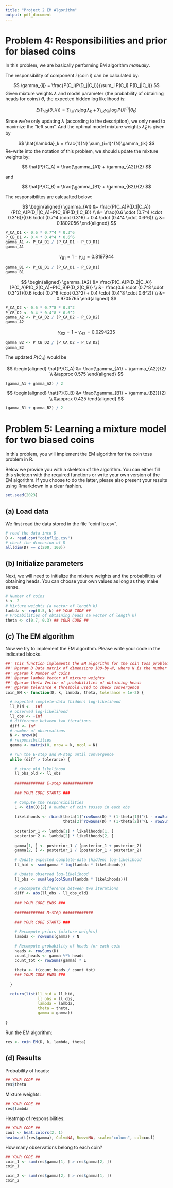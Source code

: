 ```yaml
---
title: "Project 2 EM Algorithm"
output: pdf_document
---
```


# Problem 4: Responsibilities and prior for biased coins

In this problem, we are basically performing EM algorithm 
_manually_.

The responsibility of component $i$ (coin $i$) can be calculated by:

$$
\gamma_{ij} = \frac{P(C_i)P(D_j|C_i)}{\sum_i P(C_i) P(D_j|C_i)}
$$
Given mixture weights $\lambda$ and model parameter (the probability of 
obtaining heads for coins) $\theta$, the expected hidden log likelihood is:

$$
E(\ell_{\text{hid}}(\theta, \lambda)) = 
\sum_{i,k}\gamma_{ik} \log\lambda_k + 
\sum_{i,k}\gamma_{ik} \log P(X^{(i)}|\theta_k)
$$

Since we're only updating $\lambda$ (according to the description), we only need
to maximize the "left sum". And the optimal model mixture weights 
$\hat{\lambda}_k$ is given by

$$
\hat{\lambda}_k = \frac{1}{N} \sum_{i=1}^{N}\gamma_{ik}
$$
Re-write into the notation of this problem, we should update the mixture weights
 by:

$$
\hat{P}(C_A) = \frac{\gamma_{A1} + \gamma_{A2}}{2}
$$

and 

$$
\hat{P}(C_B) = \frac{\gamma_{B1} + \gamma_{B2}}{2}
$$

The responsibilites are calcualted below:

$$
\begin{aligned}
\gamma_{A1} &= \frac{P(C_A)P(D_1|C_A)}{P(C_A)P(D_1|C_A)+P(C_B)P(D_1|C_B)} \\
&= \frac{0.6 \cdot (0.7^4 \cdot 0.3^6)}{0.6 \cdot (0.7^4 \cdot 0.3^6) + 0.4 \cdot (0.4^4 \cdot 0.6^6)} \\
&= 0.1802056
\end{aligned}
$$

```r
P_CA_D1 <- 0.6 * 0.7^4 * 0.3^6
P_CB_D1 <- 0.4 * 0.4^4 * 0.6^6
gamma_A1 <- P_CA_D1 / (P_CA_D1 + P_CB_D1)
gamma_A1
```
$$
\gamma_{B1} = 1 - \gamma_{A1} = 0.8197944
$$

```r
gamma_B1 <- P_CB_D1 / (P_CA_D1 + P_CB_D1)
gamma_B1
```

$$
\begin{aligned}
\gamma_{A2} &= \frac{P(C_A)P(D_2|C_A)}{P(C_A)P(D_2|C_A)+P(C_B)P(D_2|C_B)} \\
&= \frac{0.6 \cdot (0.7^8 \cdot 0.3^2)}{0.6 \cdot (0.7^8 \cdot 0.3^2) + 0.4 \cdot (0.4^8 \cdot 0.6^2)} \\
&= 0.9705765
\end{aligned}
$$

```r
P_CA_D2 <- 0.6 * 0.7^8 * 0.3^2
P_CB_D2 <- 0.4 * 0.4^8 * 0.6^2
gamma_A2 <- P_CA_D2 / (P_CA_D2 + P_CB_D2)
gamma_A2
```

$$
\gamma_{B2} = 1 - \gamma_{A2} = 0.0294235
$$

```r
gamma_B2 <- P_CB_D2 / (P_CA_D2 + P_CB_D2)
gamma_B2
```

The updated $P(C_A)$ would be

$$
\begin{aligned}
\hat{P}(C_A) &= \frac{\gamma_{A1} + \gamma_{A2}}{2} \\
&\approx 0.575
\end{aligned}
$$

```r
(gamma_A1 + gamma_A2) / 2
```

$$
\begin{aligned}
\hat{P}(C_B) &= \frac{\gamma_{B1} + \gamma_{B2}}{2} \\
&\approx 0.425
\end{aligned}
$$


```r
(gamma_B1 + gamma_B2) / 2
```

# Problem 5: Learning a mixture model for two biased coins

In this problem, you will implement the EM algorithm for the coin toss problem 
in R.

Below we provide you with a skeleton of the algorithm. You can either fill this 
skeleton with the required functions or write your own version of the EM 
algorithm. If you choose to do the latter, please also present your results 
using Rmarkdown in a clear fashion.

```r
set.seed(2023)
```

## (a) Load data

We first read the data stored in the file "coinflip.csv". 

```r
# read the data into D
D <- read.csv("coinflip.csv")
# check the dimension of D
all(dim(D) == c(200, 100))
```

## (b) Initialize parameters

Next, we will need to initialize the mixture weights and the probabilities of 
obtaining heads. You can choose your own values as long as they make sense.

```r
# Number of coins
k <- 2
# Mixture weights (a vector of length k)
lambda <- rep(0.5, k) ## YOUR CODE ##
# Probabilities of obtaining heads (a vector of length k)
theta <- c(0.7, 0.3) ## YOUR CODE ##
```

## (c) The EM algorithm

Now we try to implement the EM algorithm. Please write your code in the 
indicated blocks.

```r
##' This function implements the EM algorithm for the coin toss problem
##' @param D Data matrix of dimensions 100-by-N, where N is the number of observations
##' @param k Number of coins
##' @param lambda Vector of mixture weights
##' @param theta Vector of probabilities of obtaining heads
##' @param tolerance A threshold used to check convergence
coin_EM <- function(D, k, lambda, theta, tolerance = 1e-2) {
  
  # expected complete-data (hidden) log-likelihood
  ll_hid <- -Inf
  # observed log-likelihood
  ll_obs <- -Inf
  # difference between two iterations
  diff <- Inf
  # number of observations
  N <- nrow(D)
  # responsibilities
  gamma <- matrix(0, nrow = k, ncol = N)
  
  # run the E-step and M-step until convergence 
  while (diff > tolerance) {
    
    # store old likelihood
    ll_obs_old <- ll_obs
    
    ############# E-step #############
    
    ### YOUR CODE STARTS ###
    
    # Compute the responsibilities
    L <- dim(D)[2] # number of coin tosses in each obs
    
    likelihoods <- rbind(theta[1]^rowSums(D) * (1-theta[1])^(L - rowSums(D)),
                         theta[2]^rowSums(D) * (1-theta[2])^(L - rowSums(D)))
    
    posterior_1 <- lambda[1] * likelihoods[1, ]
    posterior_2 <- lambda[2] * likelihoods[2, ]
    
    gamma[1, ] <- posterior_1 / (posterior_1 + posterior_2)
    gamma[2, ] <- posterior_2 / (posterior_1 + posterior_2)
    
    # Update expected complete-data (hidden) log-likelihood
    ll_hid <- sum(gamma * log(lambda * likelihoods)) 
    
    # Update observed log-likelihood
    ll_obs <- sum(log(colSums(lambda * likelihoods)))
    
    # Recompute difference between two iterations
    diff <- abs(ll_obs - ll_obs_old)
    
    ### YOUR CODE ENDS ###
    
    ############# M-step #############
    
    ### YOUR CODE STARTS ###
    
    # Recompute priors (mixture weights)
    lambda <- rowSums(gamma) / N
    
    # Recompute probability of heads for each coin
    heads <- rowSums(D)
    count_heads <- gamma %*% heads
    count_tot <- rowSums(gamma) * L
    
    theta <- t(count_heads / count_tot)
    ### YOUR CODE ENDS ###
    
  }
  
  return(list(ll_hid = ll_hid, 
              ll_obs = ll_obs, 
              lambda = lambda, 
              theta = theta,
              gamma = gamma))
  
}
```

Run the EM algorithm:

```r
res <- coin_EM(D, k, lambda, theta)
```


## (d) Results

Probability of heads:

```r
## YOUR CODE ##
res$theta
```

Mixture weights:

```r
## YOUR CODE ##
res$lambda
```

Heatmap of responsibilities:

```r
## YOUR CODE ##
coul <- heat.colors(2, 1)
heatmap(t(res$gamma), Colv=NA, Rowv=NA, scale="column", col=coul)
```

How many observations belong to each coin?

```r
## YOUR CODE ##
coin_1 <- sum(res$gamma[1, ] > res$gamma[2, ])
coin_1
```

```r
coin_2 <- sum(res$gamma[2, ] > res$gamma[1, ])
coin_2
```
